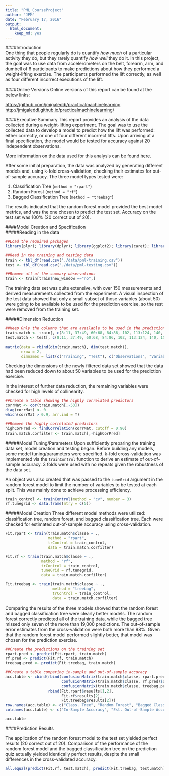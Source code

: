 ```yaml
---
title: "PML_CourseProject"
author: "JPM"
date: "February 17, 2016"
output: 
  html_document: 
    keep_md: yes
---
```

####Introduction  
One thing that people regularly do is quantify *how much* of a particular activity they do, but they rarely quantify *how well* they do it. In this project, the goal was to use data from accelerometers on the belt, forearm, arm, and dumbell of 6 participants to make predictions about how they performed a weight-lifting exercise. The participants performed the lift correctly, as well as four different incorrect executions of the lift.

####Online Versions
Online versions of this report can be found at the below links:

[https://github.com/jmigaleddi/practicalmachinelearning](https://github.com/jmigaleddi/practicalmachinelearning)  
[http://jmigaleddi.github.io/practicalmachinelearning/](http://jmigaleddi.github.io/practicalmachinelearning/)

####Executive Summary
This report provides an analysis of the data collected during a weight-lifting experiment. The goal was to use the collected data to develop a model to predict how the lift was performed: either correctly, or one of four different incorrect lifts. Upon arriving at a final specification, the model would be tested for accuracy against 20 independent observations.

More information on the data used for this analysis can be found  [here.](http://groupware.les.inf.puc-rio.br/har)

After some initial preparation, the data was analyzed by generating different models and, using k-fold cross-validation, checking their estimates for out-of-sample accuracy. The three model types tested were:  

1. Classification Tree (`method = "rpart"`)  
2. Random Forest (`method = "rf"`)  
3. Bagged Classification Tree (`method = "treebag"`)  

The results indicated that the random forest model provided the best model metrics, and was the one chosen to predict the test set. Accuracy on the test set was 100% (20 correct out of 20).

####Model Creation and Specification  
#####Reading in the data
```r
##Load the required packages
library(plyr); library(dplyr); library(ggplot2); library(caret); library(e1071)

##Read in the training and testing data
train <- tbl_df(read.csv("./data/pml-training.csv"))
test <- tbl_df(read.csv("./data/pml-testing.csv"))

##Remove all of the summary observations
train <- train[train$new_window =="no",]
```

The training data set was quite extensive, with over 150 measurements and derived measurements collected from the experiment. A visual inspection of the test data showed that only a small subset of those variables (about 50) were going to be available to be used for the prediction exercise, so the rest were removed from the training set.

#####Dimension Reduction
```r
##Keep Only the columns that are available to be used in the prediction exercise
train.match <- train[, c(8:11, 37:49, 60:68, 84:86, 102, 113:124, 140, 151:160)]
test.match <- test[, c(8:11, 37:49, 60:68, 84:86, 102, 113:124, 140, 151:160)]

matrix(data = rbind(dim(train.match), dim(test.match)),
       nrow = 2,
       dimnames = list(c("Training", "Test"), c("Observations", "Variables")))
```

Checking the dimensions of the newly filtered data set showed that the data had been reduced down to about 50 variables to be used for the prediction exercise.

In the interest of further data reduction, the remaining variables were checked for high levels of collinearity.

```r
##Create a table showing the highly correlated predictors
corrMat <- cor(train.match[,-53])
diag(corrMat) <- 0
which(corrMat > 0.9, arr.ind = T)

##Remove the highly correlated predictors
highCorPred <- findCorrelation(corrMat, cutoff = 0.90)
train.match.corfilter <- train.match[,-highCorPred]
```

#####Model Tuning/Parameters
Upon sufficiently preparing the training data set, model creation and testing began. Before building any models, some model tuning/parameters were specified. k-fold cross-validation was implemented via the `trainControl` function to derive an estimate of out-of-sample accuracy. 3 folds were used with no repeats given the robustness of the data set.

An object was also created that was passed to the `tuneGrid` argument in the random forest model to limit the number of variables to be tested at each split. This was mainly done to achieve processing efficiency. 

```r
train_control <- trainControl(method = "cv", number = 3)
rf.tunegrid <- data.frame(mtry = c(5))
```

#####Model Creation
Three different model methods were utilized: classification tree, random forest, and bagged classification tree. Each were checked for estimated out-of-sample accuracy using cross-validation.

```r
Fit.rpart <- train(train.match$classe ~ ., 
                   method = "rpart", 
                   trControl = train_control,
                   data = train.match.corfilter)

Fit.rf <- train(train.match$classe ~ ., 
                method = "rf", 
                trControl = train_control,
                tuneGrid = rf.tunegrid,
                data = train.match.corfilter)

Fit.treebag <- train(train.match$classe ~ ., 
                     method = "treebag", 
                     trControl = train_control,
                     data = train.match.corfilter)
```

Comparing the results of the three models showed that the random forest and bagged classification tree were clearly better models. The random forest correctly predicted all of the training data, while the bagged tree missed only seven of the more than 19,000 predictions. The out-of-sample error estimates from the cross-validation were both more than 98%. Given that the random forest model performed slightly better, that model was chosen for the prediction exercise.

```r
##Create the predictions on the training set
rpart.pred <- predict(Fit.rpart, train.match)
rf.pred <- predict(Fit.rf, train.match)
treebag.pred <- predict(Fit.treebag, train.match)

##Create a table comparing in-sample and out-of-sample accuracy
acc.table <- cbind(rbind(confusionMatrix(train.match$classe, rpart.pred)$overall["Accuracy"],
                         confusionMatrix(train.match$classe, rf.pred)$overall["Accuracy"],
                         confusionMatrix(train.match$classe, treebag.pred)$overall["Accuracy"]),
                   rbind(Fit.rpart$results[1,2],
                         Fit.rf$results[2],
                         Fit.treebag$results[2]))
row.names(acc.table) <- c("Class. Tree", "Random Forest", "Bagged Class. Tree")
colnames(acc.table) <- c("In-Sample Accuracy", "Est. Out-of-Sample Accuracy")

acc.table
```

####Prediction Results

The application of the random forest model to the test set yielded perfect results (20 correct out of 20). Comparison of the performance of the random forest model and the bagged classification tree on the prediction quiz actually yielded identically perfect results, despite the small differences in the cross-validated accuracy.

```r
all.equal(predict(Fit.rf, test.match), predict(Fit.treebag, test.match))
```